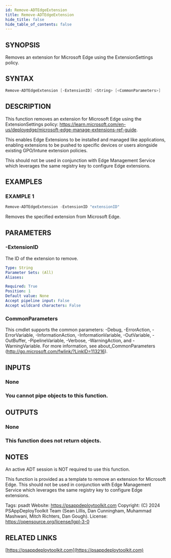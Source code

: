 ```yaml
---
id: Remove-ADTEdgeExtension
title: Remove-ADTEdgeExtension
hide_title: false
hide_table_of_contents: false
---
```


## SYNOPSIS

Removes an extension for Microsoft Edge using the ExtensionSettings policy.

## SYNTAX

```powershell
Remove-ADTEdgeExtension [-ExtensionID] <String> [<CommonParameters>]
```

## DESCRIPTION

This function removes an extension for Microsoft Edge using the ExtensionSettings policy: https://learn.microsoft.com/en-us/deployedge/microsoft-edge-manage-extensions-ref-guide.

This enables Edge Extensions to be installed and managed like applications, enabling extensions to be pushed to specific devices or users alongside existing GPO/Intune extension policies.

This should not be used in conjunction with Edge Management Service which leverages the same registry key to configure Edge extensions.

## EXAMPLES

### EXAMPLE 1

```powershell
Remove-ADTEdgeExtension -ExtensionID "extensionID"
```

Removes the specified extension from Microsoft Edge.

## PARAMETERS

### -ExtensionID

The ID of the extension to remove.

```yaml
Type: String
Parameter Sets: (All)
Aliases:

Required: True
Position: 1
Default value: None
Accept pipeline input: False
Accept wildcard characters: False
```

### CommonParameters

This cmdlet supports the common parameters: -Debug, -ErrorAction, -ErrorVariable, -InformationAction, -InformationVariable, -OutVariable, -OutBuffer, -PipelineVariable, -Verbose, -WarningAction, and -WarningVariable.
For more information, see about_CommonParameters (http://go.microsoft.com/fwlink/?LinkID=113216).

## INPUTS

### None

### You cannot pipe objects to this function.
## OUTPUTS

### None

### This function does not return objects.
## NOTES
An active ADT session is NOT required to use this function.

This function is provided as a template to remove an extension for Microsoft Edge.
This should not be used in conjunction with Edge Management Service which leverages the same registry key to configure Edge extensions.

Tags: psadt
Website: https://psappdeploytoolkit.com
Copyright: (C) 2024 PSAppDeployToolkit Team (Sean Lillis, Dan Cunningham, Muhammad Mashwani, Mitch Richters, Dan Gough).
License: https://opensource.org/license/lgpl-3-0

## RELATED LINKS

[https://psappdeploytoolkit.com](https://psappdeploytoolkit.com)
